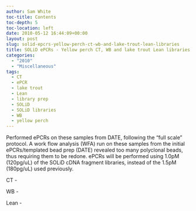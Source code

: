 ```yaml
---
author: Sam White
toc-title: Contents
toc-depth: 5
toc-location: left
date: 2010-05-12 16:44:09+00:00
layout: post
slug: solid-epcrs-yellow-perch-ct-wb-and-lake-trout-lean-libraries
title: SOLiD ePCRs - Yellow perch CT, WB and lake trout Lean libraries
categories:
  - "2010"
  - "Miscellaneous"
tags:
  - CT
  - ePCR
  - lake trout
  - Lean
  - library prep
  - SOLiD
  - SOLiD libraries
  - WB
  - yellow perch
---
```


Performed ePCRs on these samples from DATE, following the "full scale" protocol. A work flow analysis (WFA) run on these samples from the initial ePCRs/templated bead prep (DATE) revealed too many polyclonal beads, thus requiring them to be redone. ePCRs will be performed using 1.0pM (120pg/uL) of the SOLiD cDNA fragment libraries, instead of the 1.5pM (180pg/uL) used previously.

CT -

WB -

Lean -
